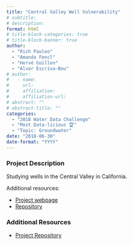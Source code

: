 ```yaml
---
title: "Central Valley Well Vulnerability"
# subtitle: 
# description: 
format: html
# title-block-categories: true
# title-block-banner: true
author: 
  - "Rich Pauloo"
  - "Amanda Fencl"
  - "Hervé Guillon"
  - "Alvar Escriva-Bou"
# author:
#   - name: 
#     url: 
#     affiliation: 
#     affiliation-url:
# abstract: ""
# abstract-title: ""
categories: 
  - "2018 Water Data Challenge"
  - "Most Data-licious 🏆"
  - "Topic: Groundwater"
date: "2018-06-30"
date-format: "YYYY"
---
```


<!-- COMMENT
## params_NOTUSED-proj_title

#### Year: params_NOTUSED-year

#### Topics: params_NOTUSED-topics

#### Awards: params_NOTUSED-awards

#### Team Members: params_NOTUSED-team_members
UNCOMMENT -->

### Project Description

Studying wells in the Central Valley in California.

Additional resources:

- [Project webpage](https://richpauloo.github.io/flexdash.html)
- [Repository](https://github.com/richpauloo/cawdc)

### Additional Resources

- [Project Repository](https://github.com/waterdatacollaborative/FunctionWaterDataScience_Central-Valley-Well-Vulnerability)
